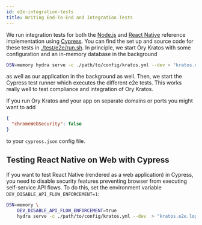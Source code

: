 ```yaml
---
id: e2e-integration-tests
title: Writing End-To-End and Integration Tests
---
```


We run integration tests for both the [Node.js](https://github.com/ory/kratos-selfservice-ui-node) and
[React Native](https://github.com/ory/kratos-selfservice-ui-react-native) reference implementation using
[Cypress](https://www.cypress.io). You can find the set up and source code for these tests in
[./test/e2e/run.sh](https://github.com/ory/kratos/blob/master/test/e2e/run.sh). In principle, we start Ory Kratos with some
configuration and an in-memory database in the background

```sh
DSN=memory hydra serve -c ./path/to/config/kratos.yml --dev > "kratos.e2e.log" 2>&1 &
```

as well as our application in the background as well. Then, we start the Cypress test runner which executes the different e2e
tests. This works really well to test compliance and integration of Ory Kratos.

If you run Ory Kratos and your app on separate domains or ports you might want to add

```json
{
  "chromeWebSecurity": false
}
```

to your `cypress.json` config file.

## Testing React Native on Web with Cypress

If you want to test React Native (rendered as a web application) in Cypress, you need to disable security features preventing
browser from executing self-service API flows. To do this, set the environment variable `DEV_DISABLE_API_FLOW_ENFORCEMENT=1`:

```sh
DSN=memory \
    DEV_DISABLE_API_FLOW_ENFORCEMENT=true
    hydra serve -c ./path/to/config/kratos.yml --dev  > "kratos.e2e.log" 2>&1 &)
```
